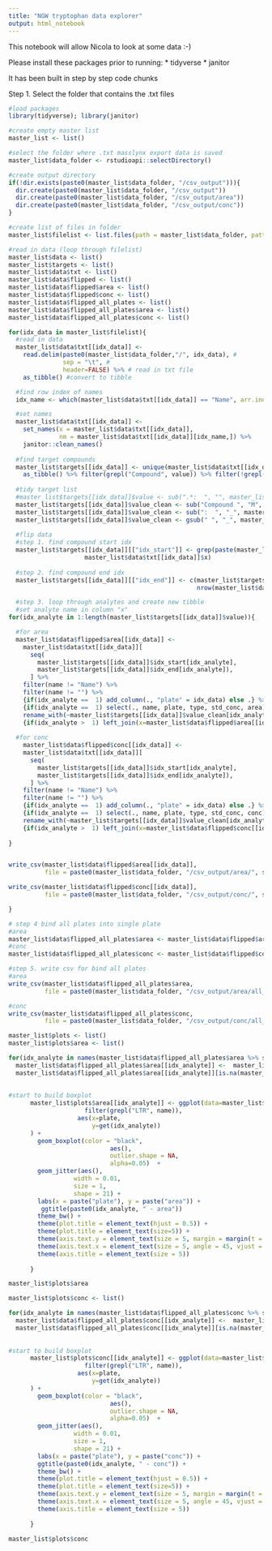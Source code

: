 ```yaml
---
title: "NGW tryptophan data explorer"
output: html_notebook
---
```


This notebook will allow Nicola to look at some data :-)

Please install these packages prior to running:
  * tidyverse
  * janitor

It has been built in step by step code chunks

Step 1.
Select the folder that contains the .txt files

```r
#load packages
library(tidyverse); library(janitor)

#create empty master list
master_list <- list()

#select the folder where .txt masslynx export data is saved 
master_list$data_folder <- rstudioapi::selectDirectory()

#create output directory
if(!dir.exists(paste0(master_list$data_folder, "/csv_output"))){
  dir.create(paste0(master_list$data_folder, "/csv_output"))
  dir.create(paste0(master_list$data_folder, "/csv_output/area"))
  dir.create(paste0(master_list$data_folder, "/csv_output/conc"))
}

#create list of files in folder
master_list$filelist <- list.files(path = master_list$data_folder, pattern = ".txt", ignore.case = TRUE, full.names =  FALSE, recursive = FALSE)

#read in data (loop through filelist)
master_list$data <- list()
master_list$targets <- list()
master_list$data$txt <- list()
master_list$data$flipped <- list()
master_list$data$flipped$area <- list()
master_list$data$flipped$conc <- list()
master_list$data$flipped_all_plates <- list()
master_list$data$flipped_all_plates$area <- list()
master_list$data$flipped_all_plates$conc <- list()

for(idx_data in master_list$filelist){
  #read in data
  master_list$data$txt[[idx_data]] <- 
    read.delim(paste0(master_list$data_folder,"/", idx_data), #
               sep = "\t", # 
               header=FALSE) %>% # read in txt file  
    as_tibble() #convert to tibble

  #find row index of names
  idx_name <- which(master_list$data$txt[[idx_data]] == "Name", arr.ind = TRUE)[1,1] %>% as.numeric()

  #set names
  master_list$data$txt[[idx_data]] <-
    set_names(x = master_list$data$txt[[idx_data]],
              nm = master_list$data$txt[[idx_data]][idx_name,]) %>%
    janitor::clean_names()
  
  #find target compounds
  master_list$targets[[idx_data]] <- unique(master_list$data$txt[[idx_data]][["x"]]) %>%
    as_tibble() %>% filter(grepl("Compound", value)) %>% filter(!grepl("Report", value))
  
  #tidy target list
  #master_list$targets[[idx_data]]$value <- sub(".*:  ", "", master_list$targets[[idx_data]]$value)
  master_list$targets[[idx_data]]$value_clean <- sub("Compound ", "M", master_list$targets[[idx_data]]$value)
  master_list$targets[[idx_data]]$value_clean <- sub(":  ", "_", master_list$targets[[idx_data]]$value_clean)
  master_list$targets[[idx_data]]$value_clean <- gsub(" ", "_", master_list$targets[[idx_data]]$value_clean)
  
  #flip data
  #step 1. find compound start idx
  master_list$targets[[idx_data]][["idx_start"]] <- grep(paste(master_list$targets[[idx_data]]$value, collapse =  "|"), 
                     master_list$data$txt[[idx_data]]$x)
  
  #step 2. find compound end idx
  master_list$targets[[idx_data]][["idx_end"]] <- c(master_list$targets[[idx_data]]$idx_start[-1]-1,
                                                    nrow(master_list$data$txt[[idx_data]]))

  #step 3. loop through analytes and create new tibble
  #set analyte name in column "x"
for(idx_analyte in 1:length(master_list$targets[[idx_data]]$value)){

  #for area
  master_list$data$flipped$area[[idx_data]] <- 
    master_list$data$txt[[idx_data]][
      seq(
        master_list$targets[[idx_data]]$idx_start[idx_analyte],
        master_list$targets[[idx_data]]$idx_end[idx_analyte]),
      ] %>%
    filter(name != "Name") %>%
    filter(name != "") %>%
    {if(idx_analyte ==  1) add_column(., "plate" = idx_data) else .} %>%
    {if(idx_analyte ==  1) select(., name, plate, type, std_conc, area) else select(., name, area)} %>%
    rename_with(~master_list$targets[[idx_data]]$value_clean[idx_analyte], area) %>%
    {if(idx_analyte >  1) left_join(x=master_list$data$flipped$area[[idx_data]], y=., by = "name") else .}
  
  #for conc
    master_list$data$flipped$conc[[idx_data]] <- 
    master_list$data$txt[[idx_data]][
      seq(
        master_list$targets[[idx_data]]$idx_start[idx_analyte],
        master_list$targets[[idx_data]]$idx_end[idx_analyte]),
      ] %>%
    filter(name != "Name") %>%
    filter(name != "") %>%
    {if(idx_analyte ==  1) add_column(., "plate" = idx_data) else .} %>%
    {if(idx_analyte ==  1) select(., name, plate, type, std_conc, conc) else select(., name, conc)} %>%
    rename_with(~master_list$targets[[idx_data]]$value_clean[idx_analyte], conc) %>%
    {if(idx_analyte >  1) left_join(x=master_list$data$flipped$conc[[idx_data]], y=., by = "name") else .}
  
}


write_csv(master_list$data$flipped$area[[idx_data]],
          file = paste0(master_list$data_folder, "/csv_output/area/", sub(".TXT", "_area.csv", idx_data, ignore.case = TRUE)))

write_csv(master_list$data$flipped$conc[[idx_data]],
          file = paste0(master_list$data_folder, "/csv_output/conc/", sub(".TXT", "_conc.csv", idx_data, ignore.case = TRUE)))

}

# step 4 bind all plates into single plate
#area
master_list$data$flipped_all_plates$area <- master_list$data$flipped$area %>% bind_rows()
#conc
master_list$data$flipped_all_plates$conc <- master_list$data$flipped$conc %>% bind_rows()

#step 5. write csv for bind all plates
#area
write_csv(master_list$data$flipped_all_plates$area,
          file = paste0(master_list$data_folder, "/csv_output/area/all_plates_peak_area.csv"))

#conc
write_csv(master_list$data$flipped_all_plates$conc,
          file = paste0(master_list$data_folder, "/csv_output/conc/all_plates_conc.csv"))

```


```r

master_list$plots <- list()
master_list$plots$area <- list()

for(idx_analyte in names(master_list$data$flipped_all_plates$area %>% select(contains("M", ignore.case = FALSE)))){
  master_list$data$flipped_all_plates$area[[idx_analyte]] <-  master_list$data$flipped_all_plates$area[[idx_analyte]] %>% as.numeric()
  master_list$data$flipped_all_plates$area[[idx_analyte]][is.na(master_list$data$flipped_all_plates$area[[idx_analyte]])] <- 0
  
  
#start to build boxplot
      master_list$plots$area[[idx_analyte]] <- ggplot(data=master_list$data$flipped_all_plates$area %>% 
                     filter(grepl("LTR", name)),
                   aes(x=plate,
                       y=get(idx_analyte))
      ) + 
        geom_boxplot(color = "black",
                            aes(),
                            outlier.shape = NA,
                            alpha=0.05)  + 
        geom_jitter(aes(), 
                  width = 0.01,
                  size = 1,
                  shape = 21) +
        labs(x = paste("plate"), y = paste("area")) +
         ggtitle(paste0(idx_analyte, " - area"))
        theme_bw() + 
        theme(plot.title = element_text(hjust = 0.5)) + 
        theme(plot.title = element_text(size=5)) +  
        theme(axis.text.y = element_text(size = 5, margin = margin(t = 0, r = 0, b = 0, l = 2))) +  
        theme(axis.text.x = element_text(size = 5, angle = 45, vjust = 1, hjust = 1)) + 
        theme(axis.title = element_text(size = 5)) 
      
      }

master_list$plots$area

```
```r

master_list$plots$conc <- list()

for(idx_analyte in names(master_list$data$flipped_all_plates$conc %>% select(contains("M", ignore.case = FALSE)))){
  master_list$data$flipped_all_plates$conc[[idx_analyte]] <-  master_list$data$flipped_all_plates$conc[[idx_analyte]] %>% as.numeric()
  master_list$data$flipped_all_plates$conc[[idx_analyte]][is.na(master_list$data$flipped_all_plates$conc[[idx_analyte]])] <- 0
  
  
#start to build boxplot
      master_list$plots$conc[[idx_analyte]] <- ggplot(data=master_list$data$flipped_all_plates$conc %>% 
                     filter(grepl("LTR", name)),
                   aes(x=plate,
                       y=get(idx_analyte))
      ) + 
        geom_boxplot(color = "black",
                            aes(),
                            outlier.shape = NA,
                            alpha=0.05)  + 
        geom_jitter(aes(), 
                  width = 0.01,
                  size = 1,
                  shape = 21) +
        labs(x = paste("plate"), y = paste("conc")) +
        ggtitle(paste0(idx_analyte, " - conc")) +
        theme_bw() + 
        theme(plot.title = element_text(hjust = 0.5)) + 
        theme(plot.title = element_text(size=5)) +  
        theme(axis.text.y = element_text(size = 5, margin = margin(t = 0, r = 0, b = 0, l = 2))) +  
        theme(axis.text.x = element_text(size = 5, angle = 45, vjust = 1, hjust = 1)) + 
        theme(axis.title = element_text(size = 5)) 
      
      }

master_list$plots$conc

```

